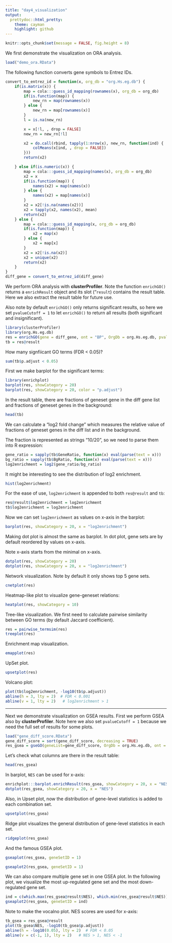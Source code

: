 ```yaml
---
title: "day4_visualization"
output:
  prettydoc::html_pretty:
    theme: cayman
    highlight: github
---
```


```r
knitr::opts_chunk$set(message = FALSE, fig.height = 8)
```

We first demonstrate the visualization on ORA analysis.

```r
load("demo_ora.RData")
```

The following function converts gene symbols to Entrez IDs.

```r
convert_to_entrez_id = function(x, org_db = "org.Hs.eg.db") {
    if(is.matrix(x)) {
        map = cola:::guess_id_mapping(rownames(x), org_db = org_db)
        if(is.function(map)) {
            new_rn = map(rownames(x))
        } else {
            new_rn = map[rownames(x)]
        }
        l = is.na(new_rn)

        x = x[!l, , drop = FALSE]
        new_rn = new_rn[!l]

        x2 = do.call(rbind, tapply(1:nrow(x), new_rn, function(ind) {
            colMeans(x[ind, , drop = FALSE])
        }))
        return(x2)

    } else if(is.numeric(x)) {
        map = cola:::guess_id_mapping(names(x), org_db = org_db)
        x2 = x
        if(is.function(map)) {
            names(x2) = map(names(x))
        } else {
            names(x2) = map[names(x)]
        }
        x2 = x2[!is.na(names(x2))]
        x2 = tapply(x2, names(x2), mean)
        return(x2)
    } else {
        map = cola:::guess_id_mapping(x, org_db = org_db)
        if(is.function(map)) {
            x2 = map(x)
        } else {
            x2 = map[x]
        }
        x2 = x2[!is.na(x2)]
        x2 = unique(x2)
        return(x2)
    }
}
diff_gene = convert_to_entrez_id(diff_gene)
```

We perform ORA analysis with **clusterProfiler**. Note the function `enrichGO()` returns a `enrichResult` object
and its slot ("`result`) contains the result table. Here we also extract the result table for future use.

Also note by default `enrichGO()` only returns significant results, so here we set `pvalueCutoff = 1` to let
`enrichGO()` to return all results (both significant and insignificant).

```r
library(clusterProfiler)
library(org.Hs.eg.db)
res = enrichGO(gene = diff_gene, ont = "BP", OrgDb = org.Hs.eg.db, pvalueCutoff = 1)
tb = res@result
```

How many signfiicant GO terms (FDR < 0.05)?

```r
sum(tb$p.adjust < 0.05)
```

First we make barplot for the significant terms:

```r
library(enrichplot)
barplot(res, showCategory = 20)
barplot(res, showCategory = 20, color = "p.adjust")
```


In the result table, there are fractions of geneset gene in the diff gene list and fractions of geneset genes in the background:

```r
head(tb)
```

We can calculate a "log2 fold change" which measures the relative value of fractions of geneset genes in the diff list and in the background.

The fraction is represented as strings "10/20", so we need to parse them into R expression:

```r
gene_ratio = sapply(tb$GeneRatio, function(x) eval(parse(text = x)))
bg_ratio = sapply(tb$BgRatio, function(x) eval(parse(text = x)))
log2enrichment = log2(gene_ratio/bg_ratio)
```

It might be interesting to see the distribution of log2 enrichment.

```r
hist(log2enrichment)
```

For the ease of use, `log2enrichment` is appended to both `res@result` and `tb`:

```r
res@result$log2enrichment = log2enrichment
tb$log2enrichment = log2enrichment
```

Now we can set `log2enrichment` as values on x-axis in the barplot:

```r
barplot(res, showCategory = 20, x = "log2enrichment")
```

Making dot plot is almost the same as barplot. In dot plot, gene sets are by default reordered by values on x-axis.

Note x-axis starts from the minimal on x-axis.

```r
dotplot(res, showCategory = 20)
dotplot(res, showCategory = 20, x = "log2enrichment")
```

Network visualization. Note by default it only shows top 5 gene sets.

```r
cnetplot(res)
```


Heatmap-like plot to visualize gene-geneset relations:

```r
heatplot(res, showCategory = 10)
```

Tree-like visualization. We first need to calculate pairwise similarity between GO terms (by default Jaccard coefficient).

```r
res = pairwise_termsim(res)
treeplot(res)
```

Enrichment map visualization.

```r
emapplot(res)
```

UpSet plot.

```r
upsetplot(res)
```


Volcano plot:

```r
plot(tb$log2enrichment, -log10(tb$p.adjust))
abline(h = 3, lty = 2)  # FDR < 0.001
abline(v = 1, lty = 2)   # log2enrichment > 1
```

-------------------------------

Next we demonstrate visualization on GSEA results. First we perform GSEA also by **clusterProfiler**.
Note here we also set `pvalueCutoff = 1` because we need the full set of results for some plots.

```r
load("gene_diff_score.RData")
gene_diff_score = sort(gene_diff_score, decreasing = TRUE)
res_gsea = gseGO(geneList=gene_diff_score, OrgDb = org.Hs.eg.db, ont = "BP", pvalueCutoff = 1)
```

Let's check what columns are there in the result table:

```r
head(res_gsea)
```


In barplot, `NES` can be used for x-axis:

```r
enrichplot:::barplot.enrichResult(res_gsea, showCategory = 20, x = "NES")
dotplot(res_gsea, showCategory = 20, x = "NES")
```

Also, in Upset plot, now the distribution of gene-level statistics is added to each combination set.

```r
upsetplot(res_gsea)
```

Ridge plot visualizes the general distribution of gene-level statistics in each set.

```r
ridgeplot(res_gsea)
```

And the famous GSEA plot.

```r
gseaplot(res_gsea, geneSetID = 1)
```

```r
gseaplot2(res_gsea, geneSetID = 1)
```

We can also compare multiple gene set in one GSEA plot. In the following plot, we 
visualize the most up-regulated gene set and the most down-regulated gene set.

```r
ind = c(which.max(res_gsea@result$NES), which.min(res_gsea@result$NES))
gseaplot2(res_gsea, geneSetID = ind)
```


Note to make the vocalno plot. NES scores are used for x-axis:

```r
tb_gsea = res_gsea@result
plot(tb_gsea$NES, -log10(tb_gsea$p.adjust))
abline(h = -log10(0.05), lty = 2)  # FDR < 0.05
abline(v = c(-1, 1), lty = 2)   # NES > 1, NES < -1
```


